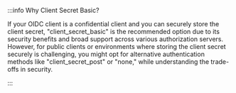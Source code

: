 :::info Why Client Secret Basic?

If your OIDC client is a confidential client and you can securely store the client secret, "client_secret_basic" is the recommended option due to its security benefits and broad support across various authorization servers. However, for public clients or environments where storing the client secret securely is challenging, you might opt for alternative authentication methods like "client_secret_post" or "none," while understanding the trade-offs in security.

:::
